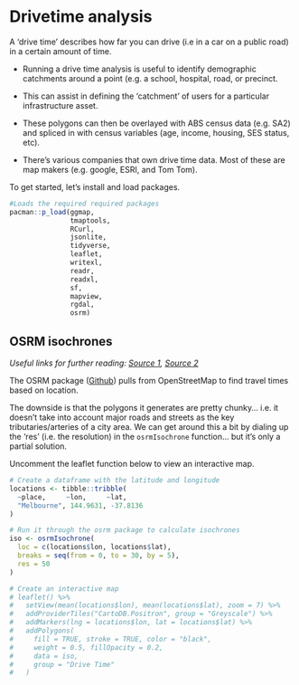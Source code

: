 # Drivetime analysis

A 'drive time' describes how far you can drive (i.e in a car on a public road) in a certain amount of time.

-   Running a drive time analysis is useful to identify demographic catchments around a point (e.g. a school, hospital, road, or precinct.

-   This can assist in defining the 'catchment' of users for a particular infrastructure asset.

-   These polygons can then be overlayed with ABS census data (e.g. SA2) and spliced in with census variables (age, income, housing, SES status, etc).

-   There's various companies that own drive time data. Most of these are map makers (e.g. google, ESRI, and Tom Tom).

To get started, let's install and load packages.

```r

#Loads the required required packages
pacman::p_load(ggmap, 
               tmaptools, 
               RCurl, 
               jsonlite, 
               tidyverse, 
               leaflet, 
               writexl, 
               readr, 
               readxl, 
               sf, 
               mapview, 
               rgdal, 
               osrm)
```

## OSRM isochrones

*Useful links for further reading: [Source 1](https://gis.stackexchange.com/questions/347807/using-osrm-to-create-isochrones-in-r-potentially-problematic-at-10-minutes-dri), [Source 2](https://rpubs.com/maiae/drivetime)*

The OSRM package ([Github](https://github.com/riatelab/osrm)) pulls from OpenStreetMap to find travel times based on location.

The downside is that the polygons it generates are pretty chunky... i.e. it doesn't take into account major roads and streets as the key tributaries/arteries of a city area. We can get around this a bit by dialing up the 'res' (i.e. the resolution) in the `osrmIsochrone` function... but it's only a partial solution.

Uncomment the leaflet function below to view an interactive map.

```r

# Create a dataframe with the latitude and longitude
locations <- tibble::tribble(
  ~place,     ~lon,     ~lat,
  "Melbourne", 144.9631, -37.8136
)

# Run it through the osrm package to calculate isochrones
iso <- osrmIsochrone(
  loc = c(locations$lon, locations$lat), 
  breaks = seq(from = 0, to = 30, by = 5),
  res = 50
)

# Create an interactive map
# leaflet() %>%
#   setView(mean(locations$lon), mean(locations$lat), zoom = 7) %>%
#   addProviderTiles("CartoDB.Positron", group = "Greyscale") %>%
#   addMarkers(lng = locations$lon, lat = locations$lat) %>%
#   addPolygons(
#     fill = TRUE, stroke = TRUE, color = "black",
#     weight = 0.5, fillOpacity = 0.2,
#     data = iso,
#     group = "Drive Time"
#   )
```
